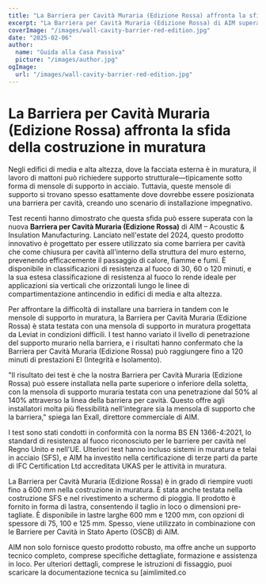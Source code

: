 ```yaml
---
title: "La Barriera per Cavità Muraria (Edizione Rossa) affronta la sfida della costruzione in muratura"
excerpt: "La Barriera per Cavità Muraria (Edizione Rossa) di AIM supera le sfide di installazione integrandosi con le mensole di supporto in muratura, garantendo al contempo una robusta protezione antincendio."
coverImage: "/images/wall-cavity-barrier-red-edition.jpg"
date: "2025-02-06"
author:
  name: "Guida alla Casa Passiva"
  picture: "/images/author.jpg"
ogImage:
  url: "/images/wall-cavity-barrier-red-edition.jpg"
---
```


# La Barriera per Cavità Muraria (Edizione Rossa) affronta la sfida della costruzione in muratura

Negli edifici di media e alta altezza, dove la facciata esterna è in muratura, il lavoro di mattoni può richiedere supporto strutturale—tipicamente sotto forma di mensole di supporto in acciaio. Tuttavia, queste mensole di supporto si trovano spesso esattamente dove dovrebbe essere posizionata una barriera per cavità, creando uno scenario di installazione impegnativo.

Test recenti hanno dimostrato che questa sfida può essere superata con la nuova **Barriera per Cavità Muraria (Edizione Rossa)** di AIM – Acoustic & Insulation Manufacturing. Lanciato nell'estate del 2024, questo prodotto innovativo è progettato per essere utilizzato sia come barriera per cavità che come chiusura per cavità all'interno della struttura del muro esterno, prevenendo efficacemente il passaggio di calore, fiamme e fumi. È disponibile in classificazioni di resistenza al fuoco di 30, 60 o 120 minuti, e la sua estesa classificazione di resistenza al fuoco lo rende ideale per applicazioni sia verticali che orizzontali lungo le linee di compartimentazione antincendio in edifici di media e alta altezza.

Per affrontare la difficoltà di installare una barriera in tandem con le mensole di supporto in muratura, la Barriera per Cavità Muraria (Edizione Rossa) è stata testata con una mensola di supporto in muratura progettata da Leviat in condizioni difficili. I test hanno variato il livello di penetrazione del supporto murario nella barriera, e i risultati hanno confermato che la Barriera per Cavità Muraria (Edizione Rossa) può raggiungere fino a 120 minuti di prestazioni EI (Integrità e Isolamento).

"Il risultato dei test è che la nostra Barriera per Cavità Muraria (Edizione Rossa) può essere installata nella parte superiore o inferiore della soletta, con la mensola di supporto muraria testata con una penetrazione dal 50% al 140% attraverso la linea della barriera per cavità. Questo offre agli installatori molta più flessibilità nell'integrare sia la mensola di supporto che la barriera," spiega Ian Exall, direttore commerciale di AIM.

I test sono stati condotti in conformità con la norma BS EN 1366-4:2021, lo standard di resistenza al fuoco riconosciuto per le barriere per cavità nel Regno Unito e nell'UE. Ulteriori test hanno incluso sistemi in muratura e telai in acciaio (SFS), e AIM ha investito nella certificazione di terze parti da parte di IFC Certification Ltd accreditata UKAS per le attività in muratura.

La Barriera per Cavità Muraria (Edizione Rossa) è in grado di riempire vuoti fino a 600 mm nella costruzione in muratura. È stata anche testata nella costruzione SFS e nel rivestimento a schermo di pioggia. Il prodotto è fornito in forma di lastra, consentendo il taglio in loco o dimensioni pre-tagliate. È disponibile in lastre larghe 600 mm e 1200 mm, con opzioni di spessore di 75, 100 e 125 mm. Spesso, viene utilizzato in combinazione con le Barriere per Cavità in Stato Aperto (OSCB) di AIM.

AIM non solo fornisce questo prodotto robusto, ma offre anche un supporto tecnico completo, comprese specifiche dettagliate, formazione e assistenza in loco. Per ulteriori dettagli, comprese le istruzioni di fissaggio, puoi scaricare la documentazione tecnica su [aimlimited.co